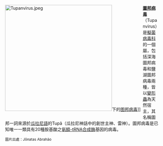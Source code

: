 <div style="float:left;margin-right:0.5em;">
[[File:Tupanvirus.jpeg|350px]]下的[[图邦病毒|图邦病毒]]]]
</div>
'''[[圖邦病毒|圖邦病毒]]'''（Tupanvirus）是[[擬菌病毒科|擬菌病毒科]]的一個屬，包括深海圖邦病毒和鹽湖圖邦病毒兩種，皆以[[變形蟲|變形蟲]]為天然宿主，其名稱圖邦一詞來源於[[瓜拉尼語|瓜拉尼語]]的Tupã（瓜拉尼神話中的創世主神、雷神）。圖邦病毒是已知唯一一類具有20種胺基酸之[[氨醯-tRNA合成酶|氨醯-tRNA合成酶]]基因的病毒。

<small>圖片出處：Jônatas Abrahão</small>